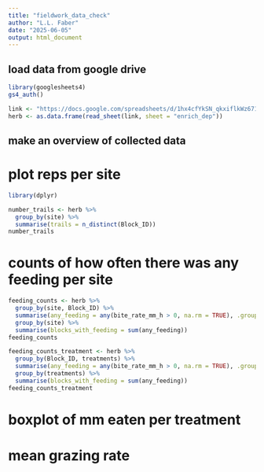 ```yaml
---
title: "fieldwork_data_check"
author: "L.L. Faber"
date: "2025-06-05"
output: html_document
---
```

## load data from google drive

```r
library(googlesheets4) 
gs4_auth() 

link <- "https://docs.google.com/spreadsheets/d/1hx4cfYkSN_qkxiflkWz671YZgigHJpVgloy44rvMqMM/edit?gid=995495004#gid=995495004"
herb <- as.data.frame(read_sheet(link, sheet = "enrich_dep"))
```

## make an overview of collected data 
# plot reps per site

```r
library(dplyr)

number_trails <- herb %>%
  group_by(site) %>%
  summarise(trails = n_distinct(Block_ID))
number_trails
```

# counts of how often there was any feeding per site 
```r
feeding_counts <- herb %>%
  group_by(site, Block_ID) %>%
  summarise(any_feeding = any(bite_rate_mm_h > 0, na.rm = TRUE), .groups = "drop") %>%
  group_by(site) %>%
  summarise(blocks_with_feeding = sum(any_feeding))
feeding_counts

feeding_counts_treatment <- herb %>%
  group_by(Block_ID, treatments) %>%
  summarise(any_feeding = any(bite_rate_mm_h > 0, na.rm = TRUE), .groups = "drop") %>%
  group_by(treatments) %>%
  summarise(blocks_with_feeding = sum(any_feeding))
feeding_counts_treatment
```
# boxplot of mm eaten per treatment

# mean grazing rate 



